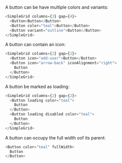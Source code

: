 A button can be have multiple colors and variants:

```typescript jsx
<SimpleGrid columns={3} gap={4}>
  <Button>Button</Button>
  <Button color="teal">Button</Button>
  <Button variant="outline">Button</Button>
</SimpleGrid>
```

A button can contain an icon:

```typescript jsx
<SimpleGrid columns={2} gap={2}>
  <Button icon="add-user">Button</Button>
  <Button icon="arrow-back" iconAlignment="right">
    Button
  </Button>
</SimpleGrid>
```

A button be marked as loading:

```typescript jsx
<SimpleGrid columns={2} gap={2}>
  <Button loading color="teal">
    Button
  </Button>
  <Button loading disabled color="teal">
    Button
  </Button>
</SimpleGrid>
```

A button can occupy the full width oof its parent:

```typescript jsx
<Button color="teal" fullWidth>
  Button
</Button>
```
